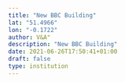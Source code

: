 ```yaml
---
title: "New BBC Building"
lat: "51.4966"
lon: "-0.1722"
author: V&A"
description: "New BBC Building"
date: 2021-06-26T17:50:41+01:00
draft: false
type: institution
---
```

